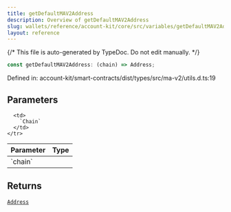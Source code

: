 ```yaml
---
title: getDefaultMAV2Address
description: Overview of getDefaultMAV2Address
slug: wallets/reference/account-kit/core/src/variables/getDefaultMAV2Address
layout: reference
---
```


{/* This file is auto-generated by TypeDoc. Do not edit manually. */}

```ts
const getDefaultMAV2Address: (chain) => Address;
```

Defined in: account-kit/smart-contracts/dist/types/src/ma-v2/utils.d.ts:19

## Parameters

<table>
  <thead>
    <tr>
      <th align="left">Parameter</th>
      <th align="left">Type</th>
    </tr>
  </thead>

  <tbody>
    <tr>
      <td>
        `chain`
      </td>

      <td>
        `Chain`
      </td>
    </tr>

  </tbody>
</table>

## Returns

[`Address`](../../../../aa-sdk/core/src/type-aliases/Address.mdx)
